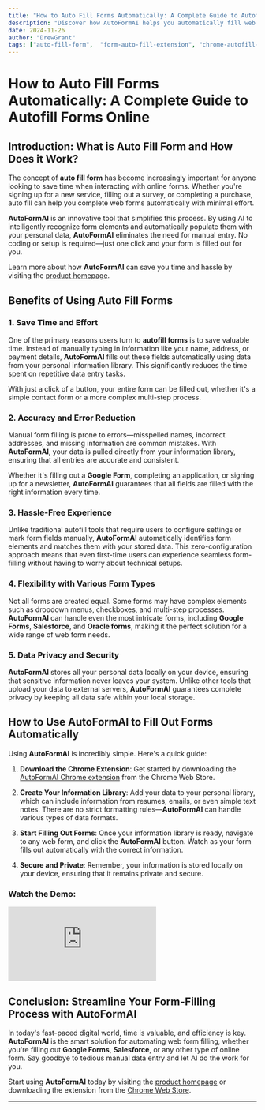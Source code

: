 ```yaml
---
title: "How to Auto Fill Forms Automatically: A Complete Guide to Autofill Forms Online"
description: "Discover how AutoFormAI helps you automatically fill web forms with just one click. Say goodbye to manual entry and save time with smart autofill technology."
date: 2024-11-26
author: "DrewGrant"
tags: ["auto-fill-form",  "form-auto-fill-extension", "chrome-autofill-forms", "auto-fill-google-form"]
---
```


# How to Auto Fill Forms Automatically: A Complete Guide to Autofill Forms Online

## Introduction: What is Auto Fill Form and How Does it Work?

The concept of **auto fill form** has become increasingly important for anyone looking to save time when interacting with online forms. Whether you're signing up for a new service, filling out a survey, or completing a purchase, auto fill can help you complete web forms automatically with minimal effort. 

**AutoFormAI** is an innovative tool that simplifies this process. By using AI to intelligently recognize form elements and automatically populate them with your personal data, **AutoFormAI** eliminates the need for manual entry. No coding or setup is required—just one click and your form is filled out for you. 

Learn more about how **AutoFormAI** can save you time and hassle by visiting the [product homepage](https://autoformai.floxai.top/).

## Benefits of Using Auto Fill Forms

### 1. Save Time and Effort

One of the primary reasons users turn to **autofill forms** is to save valuable time. Instead of manually typing in information like your name, address, or payment details, **AutoFormAI** fills out these fields automatically using data from your personal information library. This significantly reduces the time spent on repetitive data entry tasks.

With just a click of a button, your entire form can be filled out, whether it's a simple contact form or a more complex multi-step process.

### 2. Accuracy and Error Reduction

Manual form filling is prone to errors—misspelled names, incorrect addresses, and missing information are common mistakes. With **AutoFormAI**, your data is pulled directly from your information library, ensuring that all entries are accurate and consistent. 

Whether it's filling out a **Google Form**, completing an application, or signing up for a newsletter, **AutoFormAI** guarantees that all fields are filled with the right information every time.

### 3. Hassle-Free Experience

Unlike traditional autofill tools that require users to configure settings or mark form fields manually, **AutoFormAI** automatically identifies form elements and matches them with your stored data. This zero-configuration approach means that even first-time users can experience seamless form-filling without having to worry about technical setups.

### 4. Flexibility with Various Form Types

Not all forms are created equal. Some forms may have complex elements such as dropdown menus, checkboxes, and multi-step processes. **AutoFormAI** can handle even the most intricate forms, including **Google Forms**, **Salesforce**, and **Oracle forms**, making it the perfect solution for a wide range of web form needs. 

### 5. Data Privacy and Security

**AutoFormAI** stores all your personal data locally on your device, ensuring that sensitive information never leaves your system. Unlike other tools that upload your data to external servers, **AutoFormAI** guarantees complete privacy by keeping all data safe within your local storage.

## How to Use AutoFormAI to Fill Out Forms Automatically

Using **AutoFormAI** is incredibly simple. Here's a quick guide:

1. **Download the Chrome Extension**: Get started by downloading the [AutoFormAI Chrome extension](https://chromewebstore.google.com/detail/autoformai/lfikjlhmofcmjbimgjjnafdeljkfhpej) from the Chrome Web Store.
   
2. **Create Your Information Library**: Add your data to your personal library, which can include information from resumes, emails, or even simple text notes. There are no strict formatting rules—**AutoFormAI** can handle various types of data formats.

3. **Start Filling Out Forms**: Once your information library is ready, navigate to any web form, and click the **AutoFormAI** button. Watch as your form fills out automatically with the correct information.

4. **Secure and Private**: Remember, your information is stored locally on your device, ensuring that it remains private and secure.

### Watch the Demo:

<iframe className="w-full max-w-[840px] mx-auto aspect-[840/472]" src="https://www.youtube.com/embed/S-Yt7lTtXuQ" title="AutoFormAI Demo" frameborder="0" allow="accelerometer; autoplay; clipboard-write; encrypted-media; gyroscope; picture-in-picture" allowfullscreen></iframe>

## Conclusion: Streamline Your Form-Filling Process with AutoFormAI

In today's fast-paced digital world, time is valuable, and efficiency is key. **AutoFormAI** is the smart solution for automating web form filling, whether you're filling out **Google Forms**, **Salesforce**, or any other type of online form. Say goodbye to tedious manual data entry and let AI do the work for you.

Start using **AutoFormAI** today by visiting the [product homepage](https://autoformai.floxai.top/) or downloading the extension from the [Chrome Web Store](https://chromewebstore.google.com/detail/autoformai/lfikjlhmofcmjbimgjjnafdeljkfhpej).

---
